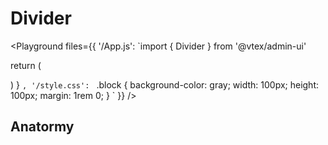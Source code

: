 # Divider

<Playground files={{
  '/App.js': `import { Divider } from '@vtex/admin-ui'

  return (
    <div>
      <div className="block" />
      <Divider />
      <div className="block" />
    </div>
  )
}
`,
  '/style.css': `
.block {
  background-color: gray;
  width: 100px; 
  height: 100px;
  margin: 1rem 0;
}
`
}} />

## Anatormy
